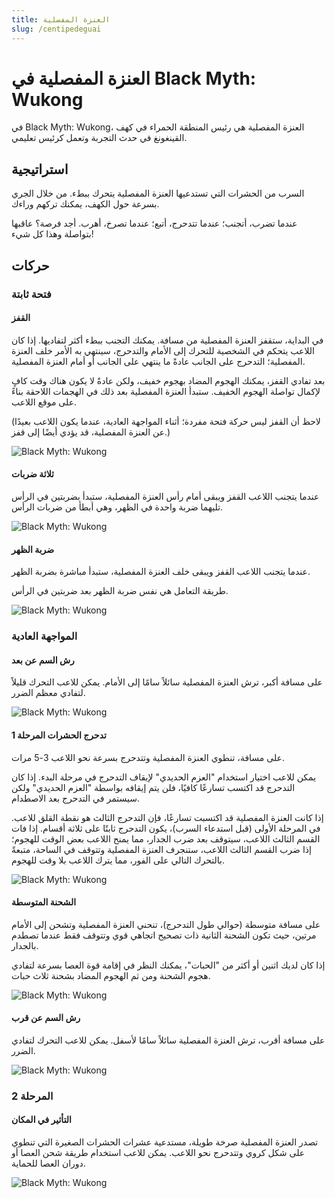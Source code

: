 ```yaml
---
title: العنزة المفصلية
slug: /centipedeguai
---
```


# العنزة المفصلية في Black Myth: Wukong

في Black Myth: Wukong، العنزة المفصلية هي رئيس المنطقة الحمراء في كهف القينغونغ في حدث التجربة وتعمل كرئيس تعليمي.

## استراتيجية

السرب من الحشرات التي تستدعيها العنزة المفصلية يتحرك ببطء. من خلال الجري بسرعة حول الكهف، يمكنك تركهم وراءك.

عندما تضرب، أتجنب؛ عندما تتدحرج، أتبع؛ عندما تصرخ، أهرب. أجد فرصة؟ عاقبها بتواصلة وهذا كل شيء!

## حركات

### فتحة ثابتة

#### القفز

في البداية، ستقفز العنزة المفصلية من مسافة. يمكنك التجنب ببطء أكثر لتفاديها. إذا كان اللاعب يتحكم في الشخصية للتحرك إلى الأمام والتدحرج، سينتهي به الأمر خلف العنزة المفصلية؛ التدحرج على الجانب عادةً ما ينتهي على الجانب أو أمام العنزة المفصلية.

بعد تفادي القفز، يمكنك الهجوم المضاد بهجوم خفيف، ولكن عادةً لا يكون هناك وقت كافٍ لإكمال تواصلة الهجوم الخفيف. ستبدأ العنزة المفصلية بعد ذلك في الهجمات اللاحقة بناءً على موقع اللاعب.

(لاحظ أن القفز ليس حركة فتحة مفردة؛ أثناء المواجهة العادية، عندما يكون اللاعب بعيدًا عن العنزة المفصلية، قد يؤدي أيضًا إلى قفز.)

<img src="/img/bosses/feipu.gif" alt="Black Myth: Wukong"/>

#### ثلاثة ضربات

عندما يتجنب اللاعب القفز ويبقى أمام رأس العنزة المفصلية، ستبدأ بضربتين في الرأس تليهما ضربة واحدة في الظهر، وهي أبطأ من ضربات الرأس.

<img src="/img/bosses/sandusnza.gif" alt="Black Myth: Wukong"/>

#### ضربة الظهر

عندما يتجنب اللاعب القفز ويبقى خلف العنزة المفصلية، ستبدأ مباشرة بضربة الظهر.

طريقة التعامل هي نفس ضربة الظهر بعد ضربتين في الرأس.

<img src="/img/bosses/beiza.gif" alt="Black Myth: Wukong"/>

### المواجهة العادية

#### رش السم عن بعد

على مسافة أكبر، ترش العنزة المفصلية سائلاً سامًا إلى الأمام. يمكن للاعب التحرك قليلاً لتفادي معظم الضرر.

<img src="/img/bosses/yjlpd.gif" alt="Black Myth: Wukong"/>

#### تدحرج الحشرات المرحلة 1

على مسافة، تنطوي العنزة المفصلية وتتدحرج بسرعة نحو اللاعب 3-5 مرات.

يمكن للاعب اختيار استخدام "العزم الحديدي" لإيقاف التدحرج في مرحلة البدء. إذا كان التدحرج قد اكتسب تسارعًا كافيًا، فلن يتم إيقافه بواسطة "العزم الحديدي" ولكن سيستمر في التدحرج بعد الاصطدام.

إذا كانت العنزة المفصلية قد اكتسبت تسارعًا، فإن التدحرج الثالث هو نقطة القلق للاعب. في المرحلة الأولى (قبل استدعاء السرب)، يكون التدحرج ثابتًا على ثلاثة أقسام. إذا فات القسم الثالث اللاعب، سيتوقف بعد ضرب الجدار، مما يمنح اللاعب بعض الوقت للهجوم؛ إذا ضرب القسم الثالث اللاعب، ستنجرف العنزة المفصلية وتتوقف في الساحة، متبعةً بالتحرك التالي على الفور، مما يترك اللاعب بلا وقت للهجوم.

<img src="/img/bosses/chonche.gif" alt="Black Myth: Wukong"/>

#### الشحنة المتوسطة

على مسافة متوسطة (حوالي طول التدحرج)، تنحني العنزة المفصلية وتشحن إلى الأمام مرتين، حيث تكون الشحنة الثانية ذات تصحيح اتجاهي قوي وتتوقف فقط عندما تصطدم بالجدار.

إذا كان لديك اثنين أو أكثر من "الحبات"، يمكنك النظر في إقامة قوة العصا بسرعة لتفادي هجوم الشحنة ومن ثم الهجوم المضاد بشحنة ثلاث حبات.

<img src="/img/bosses/zjltj.gif" alt="Black Myth: Wukong"/>

#### رش السم عن قرب

على مسافة أقرب، ترش العنزة المفصلية سائلاً سامًا لأسفل. يمكن للاعب التحرك لتفادي الضرر.

<img src="/img/bosses/jjlpd.gif" alt="Black Myth: Wukong"/>

### المرحلة 2

#### التأثير في المكان

تصدر العنزة المفصلية صرخة طويلة، مستدعية عشرات الحشرات الصغيرة التي تنطوي على شكل كروي وتتدحرج نحو اللاعب. يمكن للاعب استخدام طريقة شحن العصا أو دوران العصا للحماية.

<img src="/img/bosses/erjduan.gif" alt="Black Myth: Wukong"/>